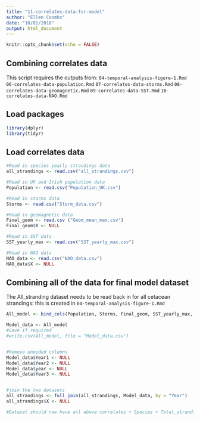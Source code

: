 ```yaml
---
title: "11-correlates-data-for-model"
author: "Ellen Coombs"
date: "10/01/2018"
output: html_document
---
```


```r
knitr::opts_chunk$set(echo = FALSE)
```


## Combining correlates data 
This script requires the outputs from: 
`04-temporal-analysis-figure-1.Rmd`
`06-correlates-data-population.Rmd`
`07-correlates-data-storms.Rmd`
`08-correlates-data-geomagnetic.Rmd`
`09-correlates-data-SST.Rmd`
`10-correlates-data-NAO.Rmd`

## Load packages 
```r
library(dplyr)
library(tidyr)
```

## Load correlates data 
```r

#Read in species yearly strandings data 
all_strandings <- read.csv("all_strandings.csv")

#Read in UK and Irish population data 
Population <- read.csv("Population_UK.csv")

#Read in storms data 
Storms <- read.csv("Storm_data.csv")

#Read in geomagnetic data 
Final_geom <- read.csv ("Geom_mean_max.csv")
Final_geom$X <- NULL

#Read in SST data 
SST_yearly_max <- read.csv("SST_yearly_max.csv")

#Read in NAO data 
NAO_data <- read.csv("NAO_data.csv")
NAO_data$X <- NULL

```

## Combining all of the data for final model dataset 
The All_stranding dataset needs to be read back in for all cetacean strandings: this is created in `04-temporal-analysis-figure-1.Rmd`
```r

All_model <- bind_cols(Population, Storms, Final_geom, SST_yearly_max, NAO_data)

Model_data <- All_model
#Save if required 
#write.csv(All_model, file = "Model_data.csv")


#Remove uneeded columns 
Model_data$Year1 <- NULL
Model_data$Year2 <- NULL 
Model_data$year <- NULL 
Model_data$Year3 <- NULL 


#join the two datasets
all_strandings <- full_join(all_strandings, Model_data, by = "Year")
all_strandings$X <- NULL

#Dataset should now have all above correlates + Species + Total_strandings 

```
 
